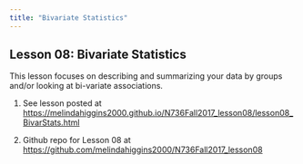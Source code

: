 ```yaml
---
title: "Bivariate Statistics"
---
```


## Lesson 08: Bivariate Statistics

This lesson focuses on describing and summarizing your data by groups and/or looking at bi-variate associations.

1. See lesson posted at [https://melindahiggins2000.github.io/N736Fall2017_lesson08/lesson08_BivarStats.html](https://melindahiggins2000.github.io/N736Fall2017_lesson08/lesson08_BivarStats.html)

2. Github repo for Lesson 08 at [https://github.com/melindahiggins2000/N736Fall2017_lesson08](https://github.com/melindahiggins2000/N736Fall2017_lesson08)
